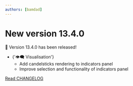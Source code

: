 ```yaml
---
authors: [bamdad]
---
```


# New version 13.4.0

🎉 Version 13.4.0 has been released!

<ul>
  <li>
    {'👁️‍🗨️ Visualisation'}
    <ul>
      <li>Add candelsticks rendering to indicators panel</li>
      <li>Improve selection and functionality of indicators panel</li>
    </ul>
  </li>
</ul>

[Read CHANGELOG](https://github.com/sound-scape-explorer/sound-scape-explorer/blob/main/CHANGELOG.md#1340-2024-06-20)
